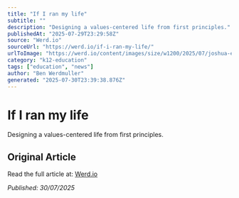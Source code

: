 ```yaml
---
title: "If I ran my life"
subtitle: ""
description: "Designing a values-centered life from first principles."
publishedAt: "2025-07-29T23:29:58Z"
source: "Werd.io"
sourceUrl: "https://werd.io/if-i-ran-my-life/"
urlToImage: "https://werd.io/content/images/size/w1200/2025/07/joshua-earle-awBgzQ7KDZw-unsplash.jpg"
category: "k12-education"
tags: ["education", "news"]
author: "Ben Werdmuller"
generated: "2025-07-30T23:39:38.876Z"
---
```


# If I ran my life



Designing a values-centered life from first principles.

## Original Article

Read the full article at: [Werd.io](https://werd.io/if-i-ran-my-life/)

*Published: 30/07/2025*
